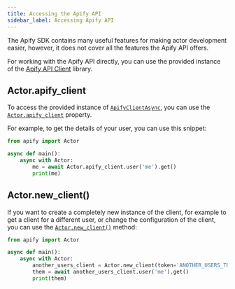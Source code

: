 ```yaml
---
title: Accessing the Apify API
sidebar_label: Accessing Apify API
---
```


The Apify SDK contains many useful features for making actor development easier,
however, it does not cover all the features the Apify API offers.

For working with the Apify API directly,
you can use the provided instance of the [Apify API Client](https://docs.apify.com/api/client/python) library.

## Actor.apify_client

To access the provided instance of [`ApifyClientAsync`](https://docs.apify.com/api/client/python/reference/class/ApifyClientAsync),
you can use the [`Actor.apify_client`](../../reference/class/Actor#apify_client) property.

For example, to get the details of your user, you can use this snippet:

```python title="src/main.py"
from apify import Actor

async def main():
    async with Actor:
        me = await Actor.apify_client.user('me').get()
        print(me)
```

## Actor.new_client()

If you want to create a completely new instance of the client,
for example to get a client for a different user, or change the configuration of the client,
you can use the [`Actor.new_client()`](../../reference/class/Actor#new_client) method:

```python title="src/main.py"
from apify import Actor

async def main():
    async with Actor:
        another_users_client = Actor.new_client(token='ANOTHER_USERS_TOKEN', max_retries=2)
        them = await another_users_client.user('me').get()
        print(them)
```
